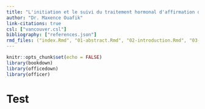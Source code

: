 ```yaml
---
title: "L'initiation et le suivi du traitement hormonal d'affirmation de genre en médecine générale : résultats d'une étude de cohorte et recommandations pour la pratique clinique"
author: "Dr. Maxence Ouafik"
link-citations: true
csl: ["vancouver.csl"]
bibliography: ["references.json"]
rmd_files: ("index.Rmd", "01-abstract.Rmd", "02-introduction.Rmd", "03-methodology.Rmd", "04-results.Rmd", "05-discussion.Rmd", "06-conclusion.Rmd", "07-references.Rmd", "08-appendix.Rmd")
---
```


```r
knitr::opts_chunk$set(echo = FALSE)
library(bookdown)
library(officedown)
library(officer)
```

# Test

